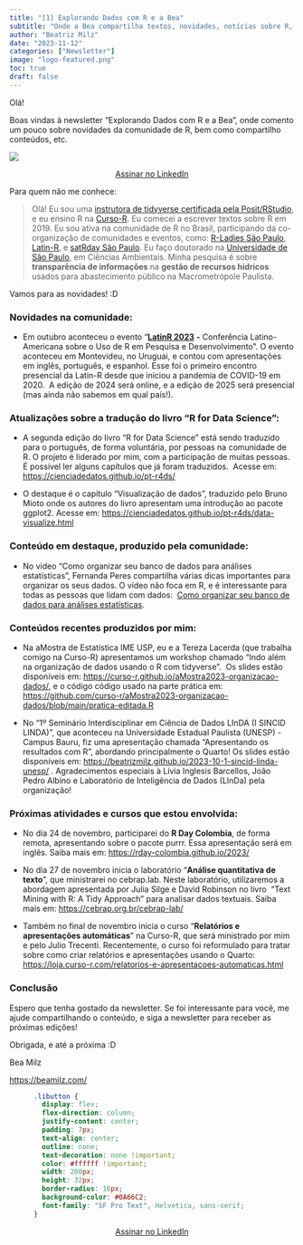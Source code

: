 ```yaml
---
title: "[1] Explorando Dados com R e a Bea"
subtitle: "Onde a Bea compartilha textos, novidades, notícias sobre R, Ciência de Dados e a sua comunidade."
author: "Beatriz Milz"
date: "2023-11-12"
categories: ["Newsletter"]
image: "logo-featured.png"
toc: true
draft: false
---
```


Olá!

Boas vindas à newsletter "Explorando Dados com R e a Bea", onde comento um pouco sobre novidades da comunidade de R, bem como compartilho conteúdos, etc.

[![](NEWSLETTER.png){fig-align="center"}](https://www.linkedin.com/newsletters/7129591797797797888/)

<center><a class="libutton" href="https://www.linkedin.com/build-relation/newsletter-follow?entityUrn=7129591797797797888" target="_blank">Assinar no LinkedIn</a></center>

Para quem não me conhece:

> Olá! Eu sou uma [instrutora de tidyverse certificada pela Posit/RStudio](https://education.rstudio.com/trainers/people/milz+beatriz/), e eu ensino R na [Curso-R](https://curso-r.com/). Eu comecei a escrever textos sobre R em 2019. Eu sou ativa na comunidade de R no Brasil, participando da co-organização de comunidades e eventos, como: [R-Ladies São Paulo](https://twitter.com/RLadiesSaoPaulo), [Latin-R](https://twitter.com/LatinR_Conf), e [satRday São Paulo](https://twitter.com/satRdaySP). Eu faço doutorado na [Universidade de São Paulo](http://www.iee.usp.br/), em Ciências Ambientais. Minha pesquisa é sobre **transparência de informações** na **gestão de recursos hídricos** usados para abastecimento público na Macrometrópole Paulista.

Vamos para as novidades! :D

### Novidades na comunidade:

-   Em outubro aconteceu o evento "[**LatinR 2023**](https://latin-r.com/pt/) **-** Conferência Latino-Americana sobre o Uso de R em Pesquisa e Desenvolvimento". O evento aconteceu em Montevideu, no Uruguai, e contou com apresentações em inglês, português, e espanhol. Esse foi o primeiro encontro presencial da Latin-R desde que iniciou a pandemia de COVID-19 em 2020.  A edição de 2024 será online, e a edição de 2025 será presencial (mas ainda não sabemos em qual país!).

### Atualizações sobre a tradução do livro "R for Data Science":

-   A segunda edição do livro "R for Data Science" está sendo traduzido para o português, de forma voluntária, por pessoas na comunidade de R. O projeto é liderado por mim, com a participação de muitas pessoas.  É possível ler alguns capítulos que já foram traduzidos.  Acesse em: <https://cienciadedatos.github.io/pt-r4ds/>

-   O destaque é o capítulo "Visualização de dados", traduzido pelo Bruno Mioto onde os autores do livro apresentam uma introdução ao pacote ggplot2. Acesse em: <https://cienciadedatos.github.io/pt-r4ds/data-visualize.html>

### Conteúdo em destaque, produzido pela comunidade:

-   No video "Como organizar seu banco de dados para análises estatísticas", Fernanda Peres compartilha várias dicas importantes para organizar os seus dados. O vídeo não foca em R, e é interessante para todas as pessoas que lidam com dados:  [Como organizar seu banco de dados para análises estatísticas](https://www.youtube.com/watch?v=wzfPR2oQ61A).

### Conteúdos recentes produzidos por mim:

-   Na aMostra de Estatística IME USP, eu e a Tereza Lacerda (que trabalha comigo na Curso-R) apresentamos um workshop chamado "Indo além na organização de dados usando o R com tidyverse".  Os slides estão disponíveis em: <https://curso-r.github.io/aMostra2023-organizacao-dados/>, e o código código usado na parte prática em: <https://github.com/curso-r/aMostra2023-organizacao-dados/blob/main/pratica-editada.R>

-   No "1º Seminário Interdisciplinar em Ciência de Dados LInDA (I SINCID LINDA)", que aconteceu na Universidade Estadual Paulista (UNESP) - Campus Bauru, fiz uma apresentação chamada "Apresentando os resultados com R", abordando principalmente o Quarto! Os slides estão disponíveis em: <https://beatrizmilz.github.io/2023-10-1-sincid-linda-unesp/> . Agradecimentos especiais à Lívia Inglesis Barcellos, João Pedro Albino e Laboratório de Inteligência de Dados (LInDa) pela organização!

### Próximas atividades e cursos que estou envolvida:

-   No dia 24 de novembro, participarei do **R Day Colombia**, de forma remota, apresentando sobre o pacote purrr. Essa apresentação será em inglês. Saiba mais em: <https://rday-colombia.github.io/2023/>

-   No dia 27 de novembro inicia o laboratório "**Análise quantitativa de texto**", que ministrarei no cebrap.lab. Neste laboratório, utilizaremos a abordagem apresentada por Julia Silge e David Robinson no livro  "Text Mining with R: A Tidy Approach" para analisar dados textuais. Saiba mais em: <https://cebrap.org.br/cebrap-lab/>

-   Também no final de novembro inicia o curso "**Relatórios e apresentações automáticas**" na Curso-R, que será ministrado por mim e pelo Julio Trecenti. Recentemente, o curso foi reformulado para tratar sobre como criar relatórios e apresentações usando o Quarto: <https://loja.curso-r.com/relatorios-e-apresentacoes-automaticas.html>

### Conclusão

Espero que tenha gostado da newsletter. Se foi interessante para você, me ajude compartilhando o conteúdo, e siga a newsletter para receber as próximas edições!

Obrigada, e até a próxima :D

Bea Milz

<https://beamilz.com/>

```css
      .libutton {
        display: flex;
        flex-direction: column;
        justify-content: center;
        padding: 7px;
        text-align: center;
        outline: none;
        text-decoration: none !important;
        color: #ffffff !important;
        width: 200px;
        height: 32px;
        border-radius: 16px;
        background-color: #0A66C2;
        font-family: "SF Pro Text", Helvetica, sans-serif;
      }

```

<center><a class="libutton" href="https://www.linkedin.com/build-relation/newsletter-follow?entityUrn=7129591797797797888" target="_blank">Assinar no LinkedIn</a></center>

